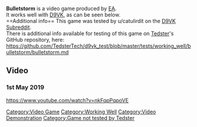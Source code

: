 <strong>Bulletstorm</strong> is a video game produced by [[EA]].
<br />
It works well with [[D9VK]], as can be seen below.
<br />
==Additional info==
This game was tested by u/catulirdit on the [[D9VK Subreddit]].
<br />
There is additional info available for testing of this game on [[User:Tedster|Tedster]]'s GitHub repository, here:
<br />
https://github.com/TedsterTech/d9vk_test/blob/master/tests/working_well/bulletstorm/bulletstorm.md
==Video==
===1st May 2019===
<youtube>https://www.youtube.com/watch?v=nkFqpPqpoVE</youtube>

[[Category:Video Game]]
[[Category:Working Well]]
[[Category:Video Demonstration]]
[[Category:Game not tested by Tedster]]
